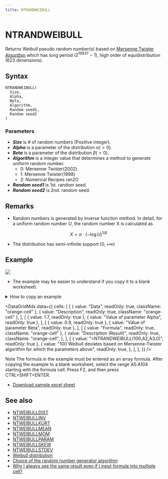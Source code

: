 ```yaml
---
title: NTRANDWEIBULL
---
```



# NTRANDWEIBULL

Returns Weibull pseudo random number(s) based on [Mersenne Twister Algorithm](/docs/glossary#mersenne-twister-algorithm) which has long period ($2^{19937}-1$), high order of equidistribution (623 dimensions).

## Syntax

```excel
NTRANDWEIBULL(
  Size,
  Alpha,
  Beta,
  Algorithm,
  Random seed1,
  Random seed2
)
```

### Parameters

- **_Size_** is # of random numbers (Positive integer).
- **_Alpha_** is a parameter of the distribution $\alpha(>0)$.
- **_Beta_** is a parameter of the distribution $\beta(>0)$.
- **_Algorithm_** is a integer value that determines a method to generate uniform random number.
  - 0: Mersenne Twister(2002)
  - 1: Mersenne Twister(1998)
  - 2: Numerical Recipes ran2()
- **_Random seed1_** is 1st. random seed.
- **_Random seed2_** is 2nd. random seed.

## Remarks

- Random numbers is generated by inverse function method. In detail, for a uniform random number $U$, the random number X is calculated as

  $$
  X=\alpha\cdot\left(-\log U\right)^{1/\beta}
  $$

- The distribution has semi-infinite support $[0,+\infty)$

## Example

![](./../../../assets/functions/histogram/histogramWeibull.jpg)

- The example may be easier to understand if you copy it to a blank worksheet\

<details>
  <summary>How to copy an example</summary>

1.  Create a blank workbook or worksheet.
2.  Select the example in the Help topic.

    **Note**  Do not select the row or column headers.

    ![Selecting an example from Help](./../../../assets/functions/HowToCopy.png)

    Selecting an example from Help

3.  Press CTRL+C.
4.  In the worksheet, select cell A1, and press CTRL+V.
5.  To switch between viewing the results and viewing the formulas that return the results, press CTRL+` (grave accent), or on the **Tools** menu, point to **Formula Auditing**, and then click **Formula Auditing Mode**.

</details>

<DataGridMdx
  data={{
    cells: [
      [
        { value: "Data", readOnly: true, className: "orange-cell" },
        { value: "Description", readOnly: true, className: "orange-cell" },
      ],
      [
        { value: 1.7, readOnly: true },
        { value: "Value of parameter Alpha", readOnly: true },
      ],
      [
        { value: 0.9, readOnly: true },
        { value: "Value of parameter Beta", readOnly: true },
      ],
      [
        { value: "Formula", readOnly: true, className: "orange-cell" },
        {
          value: "Description (Result)",
          readOnly: true,
          className: "orange-cell",
        },
      ],
      [
        { value: "=NTRANDWEIBULL(100,A2,A3,0)", readOnly: true },
        {
          value:
            "100 Weibull deviates based on Mersenne-Twister algorithm for which the parameters above",
          readOnly: true,
        },
      ],
    ],
  }}
/>

Note The formula in the example must be entered as an array formula. After copying the example to a blank worksheet, select the range A5:A104 starting with the formula cell. Press F2, and then press CTRL+SHIFT+ENTER.

- [Download sample excel sheet](./../../../assets/NtRand1.zip)

## See also

- [NTWEIBULLDIST](../../02-distribution-functions/103-ntweibulldist.mdx)
- [NTWEIBULLINV](../../02-distribution-functions/104-ntweibullinv.mdx)
- [NTWEIBULLKURT](../../02-distribution-functions/105-ntweibullkurt.mdx)
- [NTWEIBULLMEAN](../../02-distribution-functions/106-ntweibullmean.mdx)
- [NTWEIBULLMOM](../../02-distribution-functions/107-ntweibullmom.mdx)
- [NTWEIBULLPARAM](../../02-distribution-functions/108-ntweibullparam.mdx)
- [NTWEIBULLSKEW](../../02-distribution-functions/109-ntweibullskew.mdx)
- [NTWEIBULLSTDEV](../../02-distribution-functions/110-ntweibullstdev.mdx)
- [Weibull distribution](../../../05-gallery-of-distributions/weibull-distribution.mdx)
- [Choice of the random number generator algorithm](/docs/glossary#choice-of-the-random-number-generator-algorithm)
- [Why I always see the same result even if I input formula into multiple cell?](/docs/faq#why-i-always-see-the-same-result-even-if-i-input-formula-into-multiple-cell)

